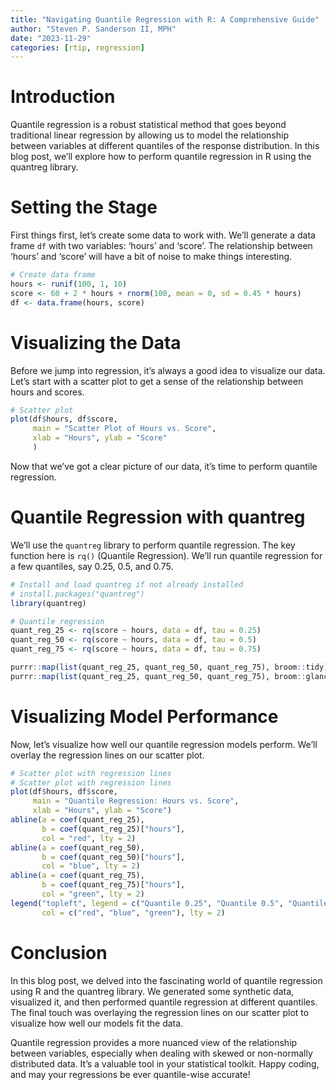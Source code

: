 ```yaml
---
title: "Navigating Quantile Regression with R: A Comprehensive Guide"
author: "Steven P. Sanderson II, MPH"
date: "2023-11-29"
categories: [rtip, regression]
---
```


# Introduction

Quantile regression is a robust statistical method that goes beyond traditional linear regression by allowing us to model the relationship between variables at different quantiles of the response distribution. In this blog post, we'll explore how to perform quantile regression in R using the quantreg library.

# Setting the Stage

First things first, let's create some data to work with. We'll generate a data frame `df` with two variables: 'hours' and 'score'. The relationship between 'hours' and 'score' will have a bit of noise to make things interesting.

```r
# Create data frame
hours <- runif(100, 1, 10)
score <- 60 + 2 * hours + rnorm(100, mean = 0, sd = 0.45 * hours)
df <- data.frame(hours, score)
```

# Visualizing the Data

Before we jump into regression, it's always a good idea to visualize our data. Let's start with a scatter plot to get a sense of the relationship between hours and scores.

```r
# Scatter plot
plot(df$hours, df$score, 
     main = "Scatter Plot of Hours vs. Score", 
     xlab = "Hours", ylab = "Score"
     )
```

Now that we've got a clear picture of our data, it's time to perform quantile regression.

# Quantile Regression with quantreg

We'll use the `quantreg` library to perform quantile regression. The key function here is `rq()` (Quantile Regression). We'll run quantile regression for a few quantiles, say 0.25, 0.5, and 0.75.

```r
# Install and load quantreg if not already installed
# install.packages("quantreg")
library(quantreg)

# Quantile regression
quant_reg_25 <- rq(score ~ hours, data = df, tau = 0.25)
quant_reg_50 <- rq(score ~ hours, data = df, tau = 0.5)
quant_reg_75 <- rq(score ~ hours, data = df, tau = 0.75)

purrr::map(list(quant_reg_25, quant_reg_50, quant_reg_75), broom::tidy)
purrr::map(list(quant_reg_25, quant_reg_50, quant_reg_75), broom::glance)
```

# Visualizing Model Performance

Now, let's visualize how well our quantile regression models perform. We'll overlay the regression lines on our scatter plot.

```r
# Scatter plot with regression lines
# Scatter plot with regression lines
plot(df$hours, df$score, 
     main = "Quantile Regression: Hours vs. Score", 
     xlab = "Hours", ylab = "Score")
abline(a = coef(quant_reg_25), 
       b = coef(quant_reg_25)["hours"], 
       col = "red", lty = 2)
abline(a = coef(quant_reg_50), 
       b = coef(quant_reg_50)["hours"], 
       col = "blue", lty = 2)
abline(a = coef(quant_reg_75), 
       b = coef(quant_reg_75)["hours"], 
       col = "green", lty = 2)
legend("topleft", legend = c("Quantile 0.25", "Quantile 0.5", "Quantile 0.75"),
       col = c("red", "blue", "green"), lty = 2)

```

# Conclusion

In this blog post, we delved into the fascinating world of quantile regression using R and the quantreg library. We generated some synthetic data, visualized it, and then performed quantile regression at different quantiles. The final touch was overlaying the regression lines on our scatter plot to visualize how well our models fit the data.

Quantile regression provides a more nuanced view of the relationship between variables, especially when dealing with skewed or non-normally distributed data. It's a valuable tool in your statistical toolkit. Happy coding, and may your regressions be ever quantile-wise accurate!